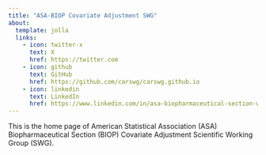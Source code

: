 ```yaml
---
title: "ASA-BIOP Covariate Adjustment SWG"
about:
  template: jolla
  links:
    - icon: twitter-x
      text: X
      href: https://twitter.com
    - icon: github
      text: GitHub
      href: https://github.com/carswg/carswg.github.io
    - icon: linkedin
      text: LinkedIn
      href: https://www.linkedin.com/in/asa-biopharmaceutical-section-working-group-of-covariate-adjustment-2050b62b8/ 
---
```


This is the home page of American Statistical Association (ASA) Biopharmaceutical Section (BIOP) Covariate Adjustment Scientific Working Group (SWG).
